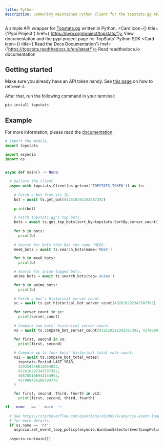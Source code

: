 ```yaml
---
title: Python
description: Community maintained Python client for the topstats.gg API.
---
```



A simple API wrapper for [Topstats.gg](https://topstats.gg) written in Python.
<Cards>
  <Card icon={<CodeIcon className="text-green-300" />} title={'Pypi Project'} href={'https://pypi.org/project/topstats/'}>
    View documentation and the pypi project page for TopStats' Python SDK
  </Card>
  <Card icon={<BookmarkIcon className="text-purple-300" />} title={'Read the Docs Documentation'} href={'https://topstats.readthedocs.io/en/latest/'}>
    Read readthedocs.io documentation
  </Card>
</Cards>

## Getting started

Make sure you already have an API token handy. See [this page](https://docs.topstats.gg/authentication/tokens) on how to retrieve it.

After that, run the following command in your terminal:

```bash
pip install topstats
```

## Example

For more information, please read the [documentation](https://topstats.readthedocs.io/en/latest/).

```py
# Import the module.
import topstats

import asyncio
import os


async def main() -> None:
  
  # Declare the client.
  async with topstats.Client(os.getenv('TOPSTATS_TOKEN')) as ts:
    
    # Fetch a bot from its ID.
    bot = await ts.get_bot(432610292342587392)
    
    print(bot)

    # Fetch topstats.gg's top bots.
    bots = await ts.get_top_bots(sort_by=topstats.SortBy.server_count())
    
    for b in bots:
      print(b)
    
    # Search for bots that has the name 'MEE6.'
    mee6_bots = await ts.search_bots(name='MEE6')

    for b in mee6_bots:
      print(b)

    # Search for anime-tagged bots.
    anime_bots = await ts.search_bots(tag='anime')

    for b in anime_bots:
      print(b)
    
    # Fetch a bot's historical server count.
    sc = await ts.get_historical_bot_server_count(432610292342587392)

    for server_count in sc:
      print(server_count)
    
    # Compare two bots' historical server count.
    vs = await ts.compare_bot_server_count(432610292342587392, 437808476106784770)

    for first, second in vs:
      print(first, second)
    
    # Compare up to four bots' historical total vote count.
    vs2 = await ts.compare_bot_total_votes(
      topstats.Period.LAST_YEAR,
      339254240012664832,
      432610292342587392,
      408785106942164992,
      437808476106784770
    )

    for first, second, third, fourth in vs2:
      print(first, second, third, fourth)

if __name__ == '__main__':
  
  # See https://stackoverflow.com/questions/45600579/asyncio-event-loop-is-closed-when-getting-loop
  # for more details.
  if os.name == 'nt':
    asyncio.set_event_loop_policy(asyncio.WindowsSelectorEventLoopPolicy())
  
  asyncio.run(main())
```
